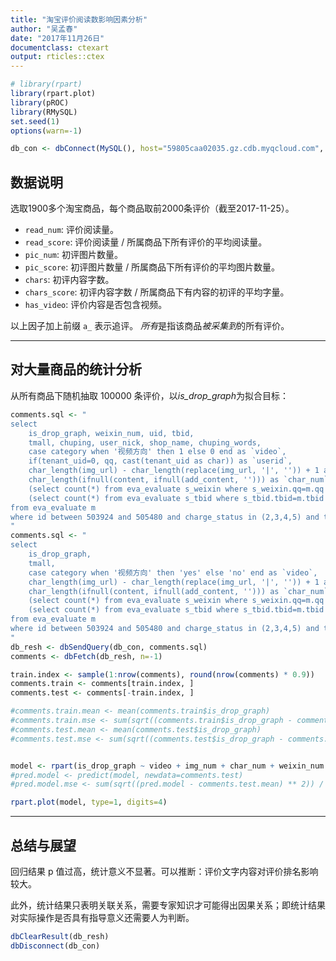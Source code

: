 ```yaml
---
title: "淘宝评价阅读数影响因素分析"
author: "吴孟春"
date: "2017年11月26日"
documentclass: ctexart
output: rticles::ctex
---
```


```r
# library(rpart)
library(rpart.plot)
library(pROC)
library(RMySQL)
set.seed(1)
options(warn=-1)

db_con <- dbConnect(MySQL(), host="59805caa02035.gz.cdb.myqcloud.com", port=5339, dbname="evaluate", user="memuu_dev", password="memuu-dev@2101")
```

## 数据说明
选取1900多个淘宝商品，每个商品取前2000条评价（截至2017-11-25）。

- `read_num`: 评价阅读量。
- `read_score`: 评价阅读量 / 所属商品下所有评价的平均阅读量。
- `pic_num`: 初评图片数量。
- `pic_score`: 初评图片数量 / 所属商品下所有评价的平均图片数量。
- `chars`: 初评内容字数。
- `chars_score`: 初评内容字数 / 所属商品下有内容的初评的平均字量。
- `has_video`: 评价内容是否包含视频。

以上因子加上前缀 `a_` 表示追评。
*所有*是指该商品*被采集到*的所有评价。

---

## 对大量商品的统计分析

从所有商品下随机抽取 100000 条评价，以*is_drop_graph*为拟合目标：

```r
comments.sql <- "
select
    is_drop_graph, weixin_num, uid, tbid,
    tmall, chuping, user_nick, shop_name, chuping_words,
    case category when '视频方向' then 1 else 0 end as `video`,
    if(tenant_uid=0, qq, cast(tenant_uid as char)) as `userid`,
    char_length(img_url) - char_length(replace(img_url, '|', '')) + 1 as `img_num`,
    char_length(ifnull(content, ifnull(add_content, ''))) as `char_num`,
    (select count(*) from eva_evaluate s_weixin where s_weixin.qq=m.qq and s_weixin.charge_status in (2,3,4,5) and s_weixin.make_time>'2019-01-01' and s_weixin.id<=505480) as `wexin_num`,
    (select count(*) from eva_evaluate s_tbid where s_tbid.tbid=m.tbid and s_tbid.charge_status in (2,3,4,5) and s_tbid.make_time>'2019-01-01' and s_tbid.id<=505480) as `tbid_num`
from eva_evaluate m
where id between 503924 and 505480 and charge_status in (2,3,4,5) and taobao_eva_id is not null
"
comments.sql <- "
select
    is_drop_graph,
    tmall,
    case category when '视频方向' then 'yes' else 'no' end as `video`,
    char_length(img_url) - char_length(replace(img_url, '|', '')) + 1 as `img_num`,
    char_length(ifnull(content, ifnull(add_content, ''))) as `char_num`,
    (select count(*) from eva_evaluate s_weixin where s_weixin.qq=m.qq and s_weixin.charge_status in (2,3,4,5) and s_weixin.make_time>'2019-01-01' and s_weixin.id<=505480) as `weixin_num`,
    (select count(*) from eva_evaluate s_tbid where s_tbid.tbid=m.tbid and s_tbid.charge_status in (2,3,4,5) and s_tbid.make_time>'2019-01-01' and s_tbid.id<=505480) as `tbid_num`
from eva_evaluate m
where id between 503924 and 505480 and charge_status in (2,3,4,5) and taobao_eva_id is not null
"
db_resh <- dbSendQuery(db_con, comments.sql)
comments <- dbFetch(db_resh, n=-1)

train.index <- sample(1:nrow(comments), round(nrow(comments) * 0.9))
comments.train <- comments[train.index, ]
comments.test <- comments[-train.index, ]

#comments.train.mean <- mean(comments.train$is_drop_graph)
#comments.train.mse <- sum(sqrt((comments.train$is_drop_graph - comments.train.mean) ** 2)) / length(comments.train$is_drop_graph)
#comments.test.mean <- mean(comments.test$is_drop_graph)
#comments.test.mse <- sum(sqrt((comments.test$is_drop_graph - comments.test.mean) ** 2)) / length(comments.test$is_drop_graph)


model <- rpart(is_drop_graph ~ video + img_num + char_num + weixin_num + tbid_num, data=comments.train, method="class")
#pred.model <- predict(model, newdata=comments.test)
#pred.model.mse <- sum(sqrt((pred.model - comments.test.mean) ** 2)) / length(pred.model)

rpart.plot(model, type=1, digits=4)
```

---
## 总结与展望

回归结果 p 值过高，统计意义不显著。可以推断：评价文字内容对评价排名影响较大。

此外，统计结果只表明关联关系，需要专家知识才可能得出因果关系；即统计结果对实际操作是否具有指导意义还需要人为判断。

```r
dbClearResult(db_resh)
dbDisconnect(db_con)
```

